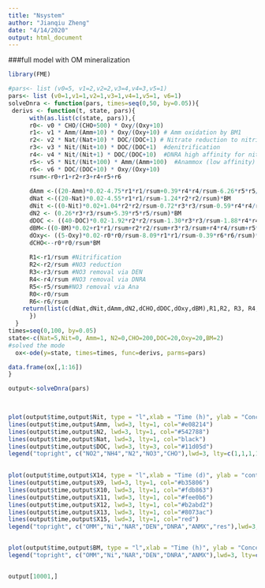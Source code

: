 ```yaml
---
title: "Nsystem"
author: "Jianqiu Zheng"
date: "4/14/2020"
output: html_document
---
```

###full model with OM mineralization
```r
library(FME)

#pars<- list (v0=5, v1=2,v2=2,v3=4,v4=3,v5=1)
pars<- list (v0=1,v1=1,v2=1,v3=1,v4=1,v5=1, v6=1)
solveDnra <- function(pars, times=seq(0,50, by=0.05)){
 derivs <- function(t, state, pars){
      with(as.list(c(state, pars)),{
      r0<- v0 * CHO/(CHO+500) * Oxy/(Oxy+10)
      r1<- v1 * Amm/(Amm+10) * Oxy/(Oxy+10) # Amm oxidation by BM1
      r2<- v2 * Nat/(Nat+10) * DOC/(DOC+1) # Nitrate reduction to nitrite
      r3<- v3 * Nit/(Nit+10) * DOC/(DOC+1)  #denitrification
      r4<- v4 * Nit/(Nit+1) * DOC/(DOC+10)  #DNRA high affinity for nitrite
      r5<- v5 * Nit/(Nit+100) * Amm/(Amm+100)  #Anammox (low affinity)
      r6<- v6 * DOC/(DOC+10) * Oxy/(Oxy+10)
      rsum<-r0+r1+r2+r3+r4+r5+r6
      
      dAmm <-((20-Amm)*0.02-4.75*r1*r1/rsum+0.39*r4*r4/rsum-6.26*r5*r5/rsum+0.2*r6*r6/rsum+1/5.88*r0*r0/rsum)*BM
      dNat <-((20-Nat)*0.02-4.55*r1*r1/rsum-1.24*r2*r2/rsum)*BM
      dNit <-((0-Nit)*0.02+1.04*r2*r2/rsum-0.72*r3*r3/rsum-0.59*r4*r4/rsum-4.73*r5*r5/rsum)*BM
      dN2 <- (0.26*r3*r3/rsum+5.39*r5*r5/rsum)*BM
      dDOC <- ((40-DOC)*0.02-1.92*r2*r2/rsum-1.30*r3*r3/rsum-1.88*r4*r4/rsum-1.06*r6*r6/rsum+r0*r0/rsum)*BM
      dBM<-((0-BM)*0.02+r1*r1/rsum+r2*r2/rsum+r3*r3/rsum+r4*r4/rsum+r5*r5/rsum+r6*r6/rsum+r0*r0/rsum-0.1)*BM
      dOxy<- ((5-Oxy)*0.02-r0*r0/rsum-8.09*r1*r1/rsum-0.39*r6*r6/rsum)*BM #(5-Oxy)*0.02
      dCHO<--r0*r0/rsum*BM 
      
      R1<-r1/rsum #Nitrification
      R2<-r2/rsum #NO3 reduction
      R3<-r3/rsum #NO3 removal via DEN
      R4<-r4/rsum #NO3 removal via DNRA
      R5<-r5/rsum#NO3 removal via Ana
      R0<-r0/rsum
      R6<-r6/rsum
    return(list(c(dNat,dNit,dAmm,dN2,dCHO,dDOC,dOxy,dBM),R1,R2, R3, R4, R5, R0,R6))
      })
  }
times=seq(0,100, by=0.05)
state<-c(Nat=5,Nit=0, Amm=1, N2=0,CHO=200,DOC=20,Oxy=20,BM=2)
#solved the mode
  ox<-ode(y=state, times=times, func=derivs, parms=pars)

data.frame(ox[,1:16])
}

output<-solveDnra(pars)  

   

plot(output$time,output$Nit, type = "l",xlab = "Time (h)", ylab = "Concentration (mM)", lwd=3,col="#7f3b08", xlim=c(0,100), ylim=c(0,50))
lines(output$time,output$Amm, lwd=3, lty=1, col="#e08214")
lines(output$time,output$N2, lwd=3, lty=1, col="#542788")
lines(output$time,output$Nat, lwd=3, lty=1, col="black")
lines(output$time,output$DOC, lwd=3, lty=3, col="#11d05d")
legend("topright", c("NO2","NH4","N2","NO3","CHO"),lwd=3, lty=c(1,1,1,1,3), col=c("#7f3b08","#e08214","#542788","black","#11d05d"))

  
plot(output$time,output$X14, type = "l",xlab = "Time (d)", ylab = "control variables", lwd=3,col="#2d004b", xlim=c(0,100), ylim=c(0,1))
lines(output$time,output$X9, lwd=3, lty=1, col="#b35806")
lines(output$time,output$X10, lwd=3, lty=1, col="#fdb863")
lines(output$time,output$X11, lwd=3, lty=1, col="#fee0b6")
lines(output$time,output$X12, lwd=3, lty=1, col="#b2abd2")
lines(output$time,output$X13, lwd=3, lty=1, col="#8073ac")
lines(output$time,output$X15, lwd=3, lty=1, col="red")
legend("topright", c("OMM","Ni","NAR","DEN","DNRA","ANMX","res"),lwd=3, lty=c(1,1,1,1,1,1), col=c("#2d004b","#b35806","#fdb863","#fee0b6","#b2abd2","#8073ac","red"))


plot(output$time,output$BM, type = "l",xlab = "Time (h)", ylab = "Concentration (mM)", lwd=3,col="#2d004b", xlim=c(0,100), ylim=c(0,50))
legend("topright", c("OMM","Ni","NAR","DEN","DNRA","ANMX"),lwd=3, lty=c(1,1,1,1,1,1), col=c("#2d004b","#b35806","#fdb863","#fee0b6","#b2abd2","#8073ac","red"))


output[10001,]
```


